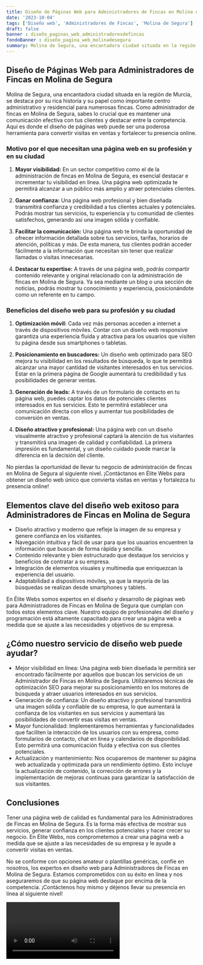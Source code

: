 ```yaml
---
title: Diseño de Páginas Web para Administradores de Fincas en Molina de Segura
date: '2023-10-04'
tags: ['Diseño web', 'Administradores de Fincas', 'Molina de Segura']
draft: false
banner : diseño_paginas_web_administradoresdefincas
fondoBanner : diseño_pagina_web_molinadesegura
summary: Molina de Segura, una encantadora ciudad situada en la región de Murcia, se destaca por su rica historia y su papel como importante centro administrativo y residencial para numerosas fincas. Como administrador de fincas en Molina de Segura, sabes lo crucial que es mantener una comunicación efectiva con tus clientes y destacar entre la competencia. Aquí es donde el diseño de páginas web puede ser una poderosa herramienta para convertir visitas en ventas y fortalecer tu presencia online.
---
```


## Diseño de Páginas Web para Administradores de Fincas en Molina de Segura

Molina de Segura, una encantadora ciudad situada en la región de Murcia, se destaca por su rica historia y su papel como importante centro administrativo y residencial para numerosas fincas. Como administrador de fincas en Molina de Segura, sabes lo crucial que es mantener una comunicación efectiva con tus clientes y destacar entre la competencia. Aquí es donde el diseño de páginas web puede ser una poderosa herramienta para convertir visitas en ventas y fortalecer tu presencia online.

### Motivo por el que necesitan una página web en su profesión y en su ciudad

1. **Mayor visibilidad:** En un sector competitivo como el de la administración de fincas en Molina de Segura, es esencial destacar e incrementar tu visibilidad en línea. Una página web optimizada te permitirá alcanzar a un público más amplio y atraer potenciales clientes.

2. **Ganar confianza:** Una página web profesional y bien diseñada transmitirá confianza y credibilidad a tus clientes actuales y potenciales. Podrás mostrar tus servicios, tu experiencia y tu comunidad de clientes satisfechos, generando así una imagen sólida y confiable.

3. **Facilitar la comunicación:** Una página web te brinda la oportunidad de ofrecer información detallada sobre tus servicios, tarifas, horarios de atención, políticas y más. De esta manera, tus clientes podrán acceder fácilmente a la información que necesitan sin tener que realizar llamadas o visitas innecesarias.

4. **Destacar tu expertise:** A través de una página web, podrás compartir contenido relevante y original relacionado con la administración de fincas en Molina de Segura. Ya sea mediante un blog o una sección de noticias, podrás mostrar tu conocimiento y experiencia, posicionándote como un referente en tu campo.

### Beneficios del diseño web para su profesión y su ciudad

1. **Optimización móvil:** Cada vez más personas acceden a internet a través de dispositivos móviles. Contar con un diseño web responsive garantiza una experiencia fluida y atractiva para los usuarios que visiten tu página desde sus smartphones o tabletas.

2. **Posicionamiento en buscadores:** Un diseño web optimizado para SEO mejora tu visibilidad en los resultados de búsqueda, lo que te permitirá alcanzar una mayor cantidad de visitantes interesados en tus servicios. Estar en la primera página de Google aumentará tu credibilidad y tus posibilidades de generar ventas.

3. **Generación de leads:** A través de un formulario de contacto en tu página web, puedes captar los datos de potenciales clientes interesados en tus servicios. Esto te permitirá establecer una comunicación directa con ellos y aumentar tus posibilidades de conversión en ventas.

4. **Diseño atractivo y profesional:** Una página web con un diseño visualmente atractivo y profesional captará la atención de tus visitantes y transmitirá una imagen de calidad y confiabilidad. La primera impresión es fundamental, y un diseño cuidado puede marcar la diferencia en la decisión del cliente.

No pierdas la oportunidad de llevar tu negocio de administración de fincas en Molina de Segura al siguiente nivel. ¡Contáctanos en Élite Webs para obtener un diseño web único que convierta visitas en ventas y fortalezca tu presencia online!

<GifSeo />

<Cta />

## Elementos clave del diseño web exitoso para Administradores de Fincas en Molina de Segura

- Diseño atractivo y moderno que refleje la imagen de su empresa y genere confianza en los visitantes.
- Navegación intuitiva y fácil de usar para que los usuarios encuentren la información que buscan de forma rápida y sencilla.
- Contenido relevante y bien estructurado que destaque los servicios y beneficios de contratar a su empresa.
- Integración de elementos visuales y multimedia que enriquezcan la experiencia del usuario.
- Adaptabilidad a dispositivos móviles, ya que la mayoría de las búsquedas se realizan desde smartphones y tablets.

En Élite Webs somos expertos en el diseño y desarrollo de páginas web para Administradores de Fincas en Molina de Segura que cumplan con todos estos elementos clave. Nuestro equipo de profesionales del diseño y programación está altamente capacitado para crear una página web a medida que se ajuste a las necesidades y objetivos de su empresa.

## ¿Cómo nuestro servicio de diseño web puede ayudar?

- Mejor visibilidad en línea: Una página web bien diseñada le permitirá ser encontrado fácilmente por aquellos que buscan los servicios de un Administrador de Fincas en Molina de Segura. Utilizaremos técnicas de optimización SEO para mejorar su posicionamiento en los motores de búsqueda y atraer usuarios interesados en sus servicios.
- Generación de confianza: Un diseño atractivo y profesional transmitirá una imagen sólida y confiable de su empresa, lo que aumentará la confianza de los visitantes en sus servicios y aumentará las posibilidades de convertir esas visitas en ventas.
- Mayor funcionalidad: Implementaremos herramientas y funcionalidades que faciliten la interacción de los usuarios con su empresa, como formularios de contacto, chat en línea y calendarios de disponibilidad. Esto permitirá una comunicación fluida y efectiva con sus clientes potenciales.
- Actualización y mantenimiento: Nos ocuparemos de mantener su página web actualizada y optimizada para un rendimiento óptimo. Esto incluye la actualización de contenido, la corrección de errores y la implementación de mejoras continuas para garantizar la satisfacción de sus visitantes.

## Conclusiones

Tener una página web de calidad es fundamental para los Administradores de Fincas en Molina de Segura. Es la forma más efectiva de mostrar sus servicios, generar confianza en los clientes potenciales y hacer crecer su negocio. En Élite Webs, nos comprometemos a crear una página web a medida que se ajuste a las necesidades de su empresa y le ayude a convertir visitas en ventas.

No se conforme con opciones amateur o plantillas genéricas, confíe en nosotros, los expertos en diseño web para Administradores de Fincas en Molina de Segura. Estamos comprometidos con su éxito en línea y nos aseguraremos de que su página web destaque por encima de la competencia. ¡Contáctenos hoy mismo y déjenos llevar su presencia en línea al siguiente nivel!

<Video />

<CtaBot job='Administradores de Fincas' city='Molina de Segura'/>

<Gmaps query='Molina de Segura+españa+maps' />